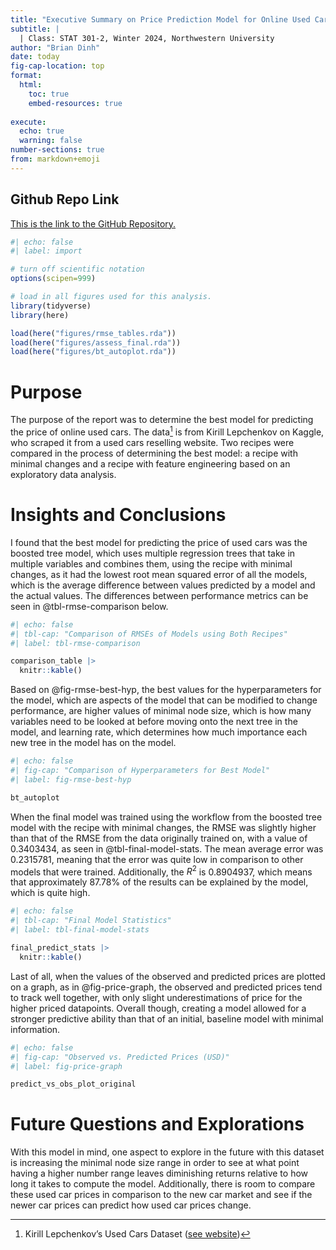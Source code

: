 ```yaml
---
title: "Executive Summary on Price Prediction Model for Online Used Car Sales"
subtitle: |
  | Class: STAT 301-2, Winter 2024, Northwestern University
author: "Brian Dinh"
date: today
fig-cap-location: top
format:
  html:
    toc: true
    embed-resources: true
    
execute:
  echo: true
  warning: false
number-sections: true
from: markdown+emoji 
---
```


::: {.callout-tip icon="false"}
## Github Repo Link
[This is the link to the GitHub Repository.](https://github.com/stat301-2-2024-winter/final-project-2-BrianDinh26.git)
:::

```r
#| echo: false
#| label: import

# turn off scientific notation
options(scipen=999)

# load in all figures used for this analysis.
library(tidyverse)
library(here)

load(here("figures/rmse_tables.rda"))
load(here("figures/assess_final.rda"))
load(here("figures/bt_autoplot.rda"))
```


# Purpose
The purpose of the report was to determine the best model for predicting the price of online used cars. The data^[Kirill Lepchenkov's Used Cars Dataset ([see website](https://www.kaggle.com/datasets/lepchenkov/usedcarscatalog/data))] is from Kirill Lepchenkov on Kaggle, who scraped it from a used cars reselling website. Two recipes were compared in the process of determining the best model: a recipe with minimal changes and a recipe with feature engineering based on an exploratory data analysis.

# Insights and Conclusions
I found that the best model for predicting the price of used cars was the boosted tree model, which uses multiple regression trees that take in multiple variables and combines them, using the recipe with minimal changes, as it had the lowest root mean squared error of all the models, which is the average difference between values predicted by a model and the actual values. The differences between performance metrics can be seen in @tbl-rmse-comparison below.

```r
#| echo: false
#| tbl-cap: "Comparison of RMSEs of Models using Both Recipes"
#| label: tbl-rmse-comparison

comparison_table |> 
  knitr::kable()
```

Based on @fig-rmse-best-hyp, the best values for the hyperparameters for the model, which are aspects of the model that can be modified to change performance, are higher values of minimal node size, which is how many variables need to be looked at before moving onto the next tree in the model, and learning rate, which determines how much importance each new tree in the model has on the model.

```r
#| echo: false
#| fig-cap: "Comparison of Hyperparameters for Best Model"
#| label: fig-rmse-best-hyp

bt_autoplot
```

When the final model was trained using the workflow from the boosted tree model with the recipe with minimal changes, the RMSE was slightly higher than that of the RMSE from the data originally trained on, with a value of 0.3403434, as seen in @tbl-final-model-stats. The mean average error was 0.2315781, meaning that the error was quite low in comparison to other models that were trained. Additionally, the $R^2$ is 0.8904937, which means that approximately 87.78% of the results can be explained by the model, which is quite high.
```r
#| echo: false
#| tbl-cap: "Final Model Statistics"
#| label: tbl-final-model-stats

final_predict_stats |> 
  knitr::kable()
```

Last of all, when the values of the observed and predicted prices are plotted on a graph, as in @fig-price-graph, the observed and predicted prices tend to track well together, with only slight underestimations of price for the higher priced datapoints. Overall though, creating a model allowed for a stronger predictive ability than that of an initial, baseline model with minimal information.

```r
#| echo: false
#| fig-cap: "Observed vs. Predicted Prices (USD)"
#| label: fig-price-graph

predict_vs_obs_plot_original
```

# Future Questions and Explorations
With this model in mind, one aspect to explore in the future with this dataset is increasing the minimal node size range in order to see at what point having a higher number range leaves diminishing returns relative to how long it takes to compute the model. Additionally, there is room to compare these used car prices in comparison to the new car market and see if the newer car prices can predict how used car prices change.
